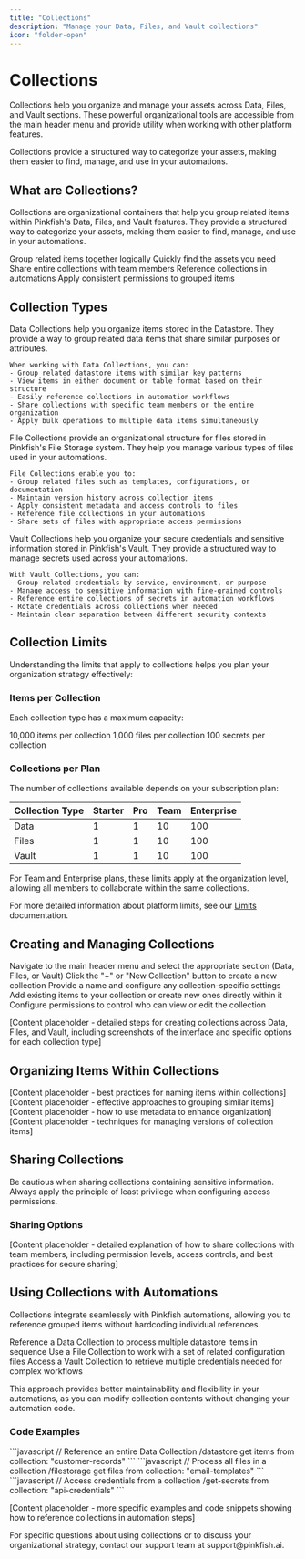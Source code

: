 ```yaml
---
title: "Collections"
description: "Manage your Data, Files, and Vault collections"
icon: "folder-open"
---
```

# Collections
Collections help you organize and manage your assets across Data, Files, and Vault sections. These powerful organizational tools are accessible from the main header menu and provide utility when working with other platform features.

<Info>
Collections provide a structured way to categorize your assets, making them easier to find, manage, and use in your automations.
</Info>

## What are Collections?
Collections are organizational containers that help you group related items within Pinkfish's Data, Files, and Vault features. They provide a structured way to categorize your assets, making them easier to find, manage, and use in your automations.

<CardGroup cols={2}>
  <Card title="Improved Organization" icon="folder-tree">
    Group related items together logically
  </Card>
  <Card title="Easier Discovery" icon="magnifying-glass">
    Quickly find the assets you need
  </Card>
  <Card title="Enhanced Collaboration" icon="users">
    Share entire collections with team members
  </Card>
  <Card title="Streamlined Workflows" icon="gears">
    Reference collections in automations
  </Card>
  <Card title="Better Governance" icon="shield-check">
    Apply consistent permissions to grouped items
  </Card>
</CardGroup>

## Collection Types

<Tabs>
  <Tab title="Data Collections">
    Data Collections help you organize items stored in the Datastore. They provide a way to group related data items that share similar purposes or attributes.

    When working with Data Collections, you can:
    - Group related datastore items with similar key patterns
    - View items in either document or table format based on their structure
    - Easily reference collections in automation workflows
    - Share collections with specific team members or the entire organization
    - Apply bulk operations to multiple data items simultaneously
  </Tab>
  <Tab title="File Collections">
    File Collections provide an organizational structure for files stored in Pinkfish's File Storage system. They help you manage various types of files used in your automations.

    File Collections enable you to:
    - Group related files such as templates, configurations, or documentation
    - Maintain version history across collection items
    - Apply consistent metadata and access controls to files
    - Reference file collections in your automations
    - Share sets of files with appropriate access permissions
  </Tab>
  <Tab title="Vault Collections">
    Vault Collections help you organize your secure credentials and sensitive information stored in Pinkfish's Vault. They provide a structured way to manage secrets used across your automations.

    With Vault Collections, you can:
    - Group related credentials by service, environment, or purpose
    - Manage access to sensitive information with fine-grained controls
    - Reference entire collections of secrets in automation workflows
    - Rotate credentials across collections when needed
    - Maintain clear separation between different security contexts
  </Tab>
</Tabs>

## Collection Limits
Understanding the limits that apply to collections helps you plan your organization strategy effectively:

### Items per Collection
Each collection type has a maximum capacity:

<CardGroup cols={3}>
  <Card title="Data Collections" icon="database">
    10,000 items per collection
  </Card>
  <Card title="File Collections" icon="file">
    1,000 files per collection
  </Card>
  <Card title="Vault Collections" icon="lock">
    100 secrets per collection
  </Card>
</CardGroup>

### Collections per Plan
The number of collections available depends on your subscription plan:

| Collection Type | Starter | Pro | Team | Enterprise |
|-----------------|---------|-----|------|------------|
| Data | 1 | 1 | 10 | 100 |
| Files | 1 | 1 | 10 | 100 |
| Vault | 1 | 1 | 10 | 100 |

<Info>
For Team and Enterprise plans, these limits apply at the organization level, allowing all members to collaborate within the same collections.
</Info>

For more detailed information about platform limits, see our [Limits](/essentials/limits) documentation.

## Creating and Managing Collections

<Steps>
  <Step title="Access Collections">
    Navigate to the main header menu and select the appropriate section (Data, Files, or Vault)
  </Step>
  <Step title="Create a Collection">
    Click the "+" or "New Collection" button to create a new collection
  </Step>
  <Step title="Name and Configure">
    Provide a name and configure any collection-specific settings
  </Step>
  <Step title="Add Items">
    Add existing items to your collection or create new ones directly within it
  </Step>
  <Step title="Manage Access">
    Configure permissions to control who can view or edit the collection
  </Step>
</Steps>

[Content placeholder - detailed steps for creating collections across Data, Files, and Vault, including screenshots of the interface and specific options for each collection type]

## Organizing Items Within Collections

<Accordion title="Naming Conventions">
  [Content placeholder - best practices for naming items within collections]
</Accordion>

<Accordion title="Grouping Strategies">
  [Content placeholder - effective approaches to grouping similar items]
</Accordion>

<Accordion title="Metadata Approaches">
  [Content placeholder - how to use metadata to enhance organization]
</Accordion>

<Accordion title="Version Control">
  [Content placeholder - techniques for managing versions of collection items]
</Accordion>

## Sharing Collections

<Warning>
Be cautious when sharing collections containing sensitive information. Always apply the principle of least privilege when configuring access permissions.
</Warning>

### Sharing Options
[Content placeholder - detailed explanation of how to share collections with team members, including permission levels, access controls, and best practices for secure sharing]

## Using Collections with Automations
Collections integrate seamlessly with Pinkfish automations, allowing you to reference grouped items without hardcoding individual references.

<CardGroup cols={3}>
  <Card title="Data Processing" icon="database">
    Reference a Data Collection to process multiple datastore items in sequence
  </Card>
  <Card title="Configuration Management" icon="gears">
    Use a File Collection to work with a set of related configuration files
  </Card>
  <Card title="Secure Access" icon="lock">
    Access a Vault Collection to retrieve multiple credentials needed for complex workflows
  </Card>
</CardGroup>

This approach provides better maintainability and flexibility in your automations, as you can modify collection contents without changing your automation code.

### Code Examples

<CodeGroup>
  <CodeBlock title="Data Collection">
    ```javascript
    // Reference an entire Data Collection
    /datastore get items from collection: "customer-records"
    ```
  </CodeBlock>
  <CodeBlock title="File Collection">
    ```javascript
    // Process all files in a collection
    /filestorage get files from collection: "email-templates"
    ```
  </CodeBlock>
  <CodeBlock title="Vault Collection">
    ```javascript
    // Access credentials from a collection
    /get-secrets from collection: "api-credentials"
    ```
  </CodeBlock>
</CodeGroup>

[Content placeholder - more specific examples and code snippets showing how to reference collections in automation steps]

<Note>
For specific questions about using collections or to discuss your organizational strategy, contact our support team at support@pinkfish.ai.
</Note>
